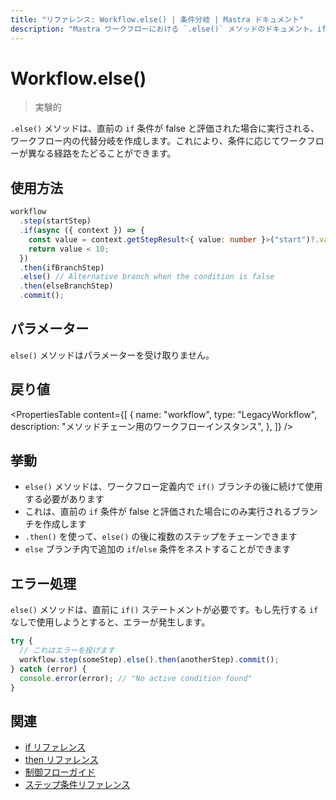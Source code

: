 ```yaml
---
title: "リファレンス: Workflow.else() | 条件分岐 | Mastra ドキュメント"
description: "Mastra ワークフローにおける `.else()` メソッドのドキュメント。if 条件が偽の場合に代替の分岐を作成します。"
---
```




# Workflow.else()

> 実験的

`.else()` メソッドは、直前の `if` 条件が false と評価された場合に実行される、ワークフロー内の代替分岐を作成します。これにより、条件に応じてワークフローが異なる経路をたどることができます。



## 使用方法

```typescript copy showLineNumbers
workflow
  .step(startStep)
  .if(async ({ context }) => {
    const value = context.getStepResult<{ value: number }>("start")?.value;
    return value < 10;
  })
  .then(ifBranchStep)
  .else() // Alternative branch when the condition is false
  .then(elseBranchStep)
  .commit();
```



## パラメーター

`else()` メソッドはパラメーターを受け取りません。



## 戻り値

<PropertiesTable
  content={[
    {
      name: "workflow",
      type: "LegacyWorkflow",
      description: "メソッドチェーン用のワークフローインスタンス",
    },
  ]}
/>



## 挙動

- `else()` メソッドは、ワークフロー定義内で `if()` ブランチの後に続けて使用する必要があります
- これは、直前の `if` 条件が false と評価された場合にのみ実行されるブランチを作成します
- `.then()` を使って、`else()` の後に複数のステップをチェーンできます
- `else` ブランチ内で追加の `if`/`else` 条件をネストすることができます



## エラー処理

`else()` メソッドは、直前に `if()` ステートメントが必要です。もし先行する `if` なしで使用しようとすると、エラーが発生します。

```typescript
try {
  // これはエラーを投げます
  workflow.step(someStep).else().then(anotherStep).commit();
} catch (error) {
  console.error(error); // "No active condition found"
}
```



## 関連

- [if リファレンス](./if.mdx)
- [then リファレンス](./then.mdx)
- [制御フローガイド](../../docs/workflows-legacy/control-flow.mdx)
- [ステップ条件リファレンス](./step-condition.mdx)
